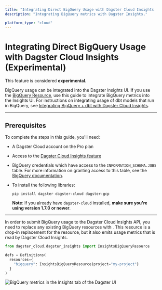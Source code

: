 ```yaml
---
title: "Integrating Direct BigQuery Usage with Dagster Cloud Insights | Dagster Docs"
description: "Integrating BigQuery metrics with Dagster Insights."

platform_type: "cloud"
---
```


# Integrating Direct BigQuery Usage with Dagster Cloud Insights (Experimental)

<Note>
  This feature is considered <strong>experimental</strong>.
</Note>

BigQuery usage can be integrated into the Dagster Insights UI. If you use the [BigQuery Resource](/\_apidocs/libraries/dagster-gcp#dagster_gcp.BigQueryResource), use this guide to integrate BigQuery metrics into the Insights UI. For instructions on integrating usage of dbt models that run in BigQuery, see [Integrating BigQuery + dbt with Dagster Cloud Insights](/dagster-cloud/insights/integrating-bigquery-and-dbt).

---

## Prerequisites

To complete the steps in this guide, you'll need:

- A Dagster Cloud account on the Pro plan
- Access to the [Dagster Cloud Insights feature](/dagster-cloud/insights)
- BigQuery credentials which have access to the `INFORMATION_SCHEMA.JOBS` table. For more information on granting access to this table, see the [BigQuery documentation](https://cloud.google.com/bigquery/docs/information-schema-jobs).
- To install the following libraries:

  ```shell
  pip install dagster dagster-cloud dagster-gcp
  ```

  **Note**: If you already have `dagster-cloud` installed, **make sure you're using version 1.7.0 or newer**.

---

In order to submit BigQuery usage to the Dagster Cloud Insights API, you need to replace any existing BigQuery resources with <PyObject module="dagster_cloud" object="InsightsBigQueryResource" />. This resource is a drop-in replacement for the <PyObject module="dagster_bigquery" object="BigQueryResource" /> resource, but it also emits usage metrics that is read by Dagster Cloud Insights.

```python
from dagster_cloud.dagster_insights import InsightsBigQueryResource

defs = Definitions(
  resources={
    "bigquery": InsightsBigQueryResource(project="my-project")
  }
)
```

<!-- ![BigQuery credits in the Insights tab of the Dagster UI](/images/dagster-cloud/insights/insights-bigquery.png) -->

<Image
alt="BigQuery metrics in the Insights tab of the Dagster UI"
src="/images/dagster-cloud/insights/insights-bigquery.png"
width={3454}
height={1338}
/>
